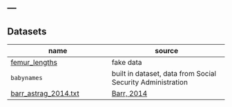 ---
---

## Datasets

name  | source
---------------|-----------------
[femur_lengths](/datasets/femur_lengths.txt) | fake data
`babynames` | built in dataset, data from Social Security Administration
[barr_astrag_2014.txt](/datasets/barr_astrag_2014.txt) | [Barr, 2014](http://dx.doi.org/10.1002/jmor.20279)